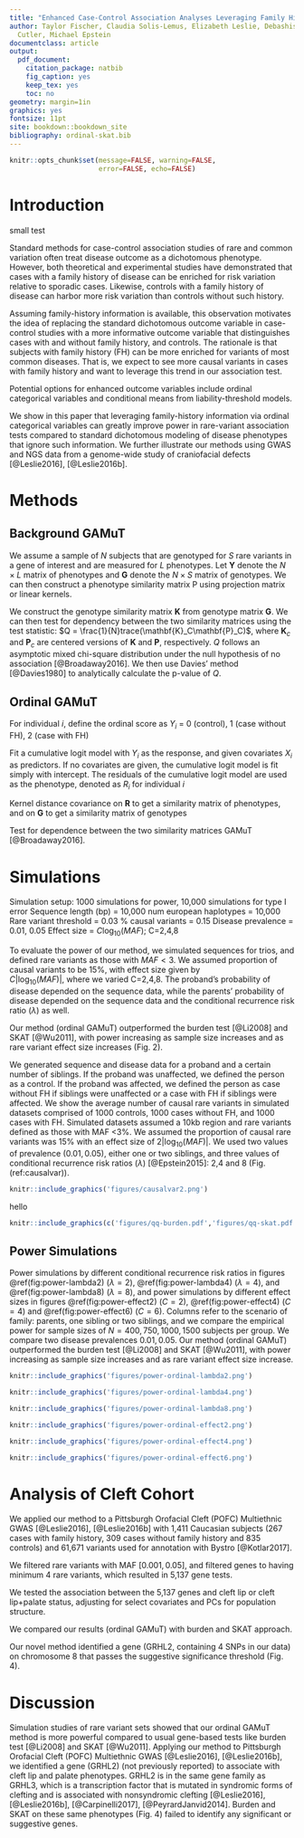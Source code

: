 ```yaml
---
title: "Enhanced Case-Control Association Analyses Leveraging Family History"
author: Taylor Fischer, Claudia Solis-Lemus, Elizabeth Leslie, Debashis Ghosh, David
  Cutler, Michael Epstein
documentclass: article
output:
  pdf_document:
    citation_package: natbib
    fig_caption: yes
    keep_tex: yes
    toc: no
geometry: margin=1in
graphics: yes
fontsize: 11pt
site: bookdown::bookdown_site
bibliography: ordinal-skat.bib
---
```


```r
knitr::opts_chunk$set(message=FALSE, warning=FALSE, 
                      error=FALSE, echo=FALSE)
```

# Introduction

small test

Standard methods for case-control association studies of rare and common variation often treat disease outcome as a dichotomous phenotype. However, both theoretical and experimental studies have demonstrated that cases with a family history of disease can be enriched for risk variation relative to sporadic cases. Likewise, controls with a family history of disease can harbor more risk variation than controls without such history. 

Assuming family-history information is available, this observation motivates the idea of replacing the standard dichotomous outcome variable in case-control studies with a more informative outcome variable that distinguishes cases with and without family history, and controls. The rationale is that subjects with family history (FH) can be more enriched for variants of most common diseases. That is, we expect to see more causal variants in cases with family history and want to leverage this trend in our association test. 


Potential options for enhanced outcome variables include ordinal categorical variables and conditional means from liability-threshold models.

We show in this paper that leveraging family-history information via ordinal categorical variables can greatly improve power in rare-variant association tests compared to standard dichotomous modeling of disease phenotypes that ignore such information. We further illustrate our methods using GWAS and NGS data from a genome-wide study of craniofacial defects [@Leslie2016], [@Leslie2016b]. 


# Methods

## Background GAMuT

We assume a sample of $N$ subjects that are genotyped for $S$ rare variants in a gene of interest and are measured for $L$ phenotypes. Let $\mathbf{Y}$ denote the $N \times L$ matrix of phenotypes and $\mathbf{G}$ denote the $N \times S$ matrix of genotypes. We can then construct a phenotype similarity matrix P using projection matrix or linear kernels.

We construct the genotype similarity matrix $\mathbf{K}$ from genotype matrix $\mathbf{G}$. We can then test for dependency between the two similarity matrices using the test statistic: $Q = \frac{1}{N}trace(\mathbf{K}_C\mathbf{P}_C)$, where $\mathbf{K}_c$ and $\mathbf{P}_c$ are centered versions of $\mathbf{K}$ and $\mathbf{P}$, respectively. $Q$ follows an asymptotic mixed chi-square distribution under the null hypothesis of no association [@Broadaway2016]. We then use Davies’ method [@Davies1980] to analytically calculate the p-value of $Q$.

## Ordinal GAMuT

For individual $i$, define the ordinal score as $Y_i$ = $0$ (control), $1$ (case without FH), $2$ (case with FH)

Fit a cumulative logit model with $Y_i$ as the response, and given covariates $X_i$ as predictors. If no covariates are given, the cumulative logit model is fit simply with intercept. The residuals of the cumulative logit model are used as the phenotype, denoted as $R_i$ for individual $i$

Kernel distance covariance on $\mathbf{R}$ to get a similarity matrix of phenotypes, and on $\mathbf{G}$ to get a similarity matrix of genotypes

Test for dependence between the two similarity matrices GAMuT [@Broadaway2016].


# Simulations

Simulation setup:
1000 simulations for power, 10,000 simulations for type I error
Sequence length (bp) = 10,000
num european haplotypes = 10,000
Rare variant threshold = 0.03
% causal variants = 0.15
Disease prevalence = 0.01, 0.05
Effect size = $C \log_{10}(MAF)$; C=2,4,8

To evaluate the power of our method, we simulated sequences for trios, and defined rare variants as those with $MAF<3%$. We assumed proportion of causal variants to be 15%, with effect size given by  
$C|\log_{10}(MAF)|$, where we varied C=2,4,8. The proband’s probability of disease depended on the sequence data, while the parents’ probability of disease depended on the sequence data and the conditional recurrence risk ratio ($\lambda$) as well.

Our method (ordinal GAMuT) outperformed the burden test [@Li2008] and SKAT [@Wu2011], with power increasing as sample size increases and as rare variant effect size increases (Fig. 2).


We generated sequence and disease data for a proband and a certain number of siblings. If the proband was unaffected, we defined the person as a control. If the proband was affected, we defined the person as case without FH if siblings were unaffected or a case with FH if siblings were affected. We show the average number of causal rare variants in simulated datasets comprised of 1000 controls, 1000 cases without FH, and 1000 cases with FH. Simulated datasets assumed a 10kb region and rare variants defined as those with MAF <3%. We assumed the proportion of causal rare variants was 15% with an effect size of $2|\log_{10}(MAF)|$. We used two values of prevalence $(0.01, 0.05)$, either one or two siblings, and three values of conditional recurrence risk ratios ($\lambda$) [@Epstein2015]: 2,4 and 8 (Fig. (ref:causalvar)).


```r
knitr::include_graphics('figures/causalvar2.png')
```

hello


```r
knitr::include_graphics(c('figures/qq-burden.pdf','figures/qq-skat.pdf','figures/qq-gamut.pdf'))
```



## Power Simulations

Power simulations by different conditional recurrence risk ratios in figures \@ref(fig:power-lambda2) ($\lambda=2$), \@ref(fig:power-lambda4) ($\lambda=4$), and \@ref(fig:power-lambda8) ($\lambda=8$), and power simulations by different effect sizes in figures \@ref(fig:power-effect2) ($C=2$), \@ref(fig:power-effect4) ($C=4$) and \@ref(fig:power-effect6) ($C=6$). Columns refer to the scenario of family: parents, one sibling or two siblings, and we compare the empirical power for sample sizes of $N=400,750,1000,1500$ subjects per group. We compare two disease prevalences $0.01,0.05$. Our method (ordinal GAMuT) outperformed the burden test [@Li2008] and SKAT [@Wu2011], with power increasing as sample size increases and as rare variant effect size increase.


```r
knitr::include_graphics('figures/power-ordinal-lambda2.png')
```




```r
knitr::include_graphics('figures/power-ordinal-lambda4.png')
```




```r
knitr::include_graphics('figures/power-ordinal-lambda8.png')
```




```r
knitr::include_graphics('figures/power-ordinal-effect2.png')
```




```r
knitr::include_graphics('figures/power-ordinal-effect4.png')
```





```r
knitr::include_graphics('figures/power-ordinal-effect6.png')
```


# Analysis of Cleft Cohort

We applied our method to a Pittsburgh Orofacial Cleft (POFC) Multiethnic GWAS [@Leslie2016], [@Leslie2016b] with 1,411 Caucasian subjects (267 cases with family history, 309 cases without family history and 835 controls) and 61,671 variants used for annotation with Bystro [@Kotlar2017]. 

We filtered rare variants with MAF $[0.001,0.05]$, and filtered genes to having minimum 4 rare variants, which resulted in 5,137 gene tests. 

We tested the association between the 5,137 genes and cleft lip or cleft lip+palate status, adjusting for select covariates and PCs for population structure. 

We compared our results (ordinal GAMuT) with burden and SKAT approach. 

Our novel method identified a gene (GRHL2, containing 4 SNPs in our data) on chromosome 8 that passes the suggestive significance threshold (Fig. 4).


# Discussion

Simulation studies of rare variant sets showed that our ordinal GAMuT method is more powerful compared to usual gene-based tests like burden test [@Li2008] and SKAT [@Wu2011]. 
Applying our method to Pittsburgh Orofacial Cleft (POFC) Multiethnic GWAS [@Leslie2016], [@Leslie2016b], we identified a gene (GRHL2) (not previously reported) to associate with cleft lip and palate phenotypes. 
GRHL2 is in the same gene family as GRHL3, which is a transcription factor that is mutated in syndromic forms of clefting and is associated with nonsyndromic clefting [@Leslie2016], [@Leslie2016b], [@Carpinelli2017], [@PeyrardJanvid2014].
Burden and SKAT on these same phenotypes (Fig. 4) failed to identify any significant or suggestive genes.

\begin{footnotesize}
\noindent \textbf{Acknowledgements} Samples provided by Kaare Christensen (University of Southern Denmark), Frederic W.B. Deleyiannis (University of Colorado School of Medicine, Denver), Jacqueline T. Hecht (McGovern Medical School and School of Dentistry UT Health at Houston), George L. Wehby (University of Iowa), Seth M. Weinberg (University of Pittsburgh), Jeffrey C. Murray (University of Iowa) and Mary L. Marazita (University of Pittsburgh).
This work was supported by NIH grants GM117946 [MP,DG], HG007508 [MP], R00-DE025060 [EJL], X01-HG007485 [MLM], R01-DE016148 [MLM, SMW], U01-DE024425 [MLM], R37-DE008559 [JCM, MLM], R21-DE016930 [MLM], R01-DE012472 [MLM], R01-DE011931 [JTH], R01-DE011948 [KC], U01-DD000295 [GLW]; NIH contract to the Johns Hopkins Center for Inherited Disease Research: HHSN268201200008I.
\end{footnotesize}


